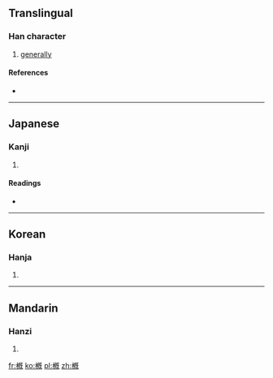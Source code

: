 ==Translingual==

===Han character===
{{Han char|rn=75|rad=木|as=11|sn=15|four=|canj=木竹心山 (DHPU)}}

# [[generally]]

====References====
* {{Han ref|kx=0547.070|dkj=15364|dj=0935.050|hdz=21280.131|uh=69EA|ud=27114}}

----

==Japanese==

===Kanji===
{{ja-kanji|grade=|rs=木11}}

# {{defn|lang=ja|sort=木11}}

====Readings====
* {{ja-readings|on=[[がい]] (gai), [[かい]] (kai)|kun=[[とかき]] (tokaki), [[おおむね]] (oomune), [[おもむき]] (omomuki)}}

----

==Korean==

===Hanja===
{{ko-hanja|hangeul=개|eumhun= 대개 大槪|rv=gae|mr=kae|y=kay}}

# {{defn|lang=ko|sort=木11}}

----

==Mandarin==

===Hanzi===
{{cmn-hanzi|pin=[[gài]] ([[gai4]])|wg=kai<sup>4</sup>}}

# {{defn|lang=cmn|sort=木11}}

[[fr:槪]]
[[ko:槪]]
[[pl:槪]]
[[zh:槪]]